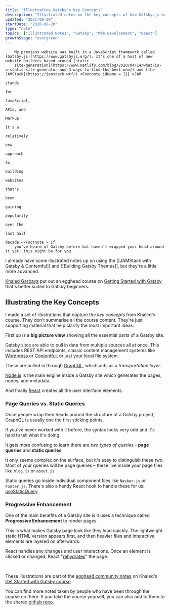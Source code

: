 ```yaml
---
title: "Illustrating Gatsby's Key Concepts"
description: "Illustrated notes on the key concepts of how Gatsby.js works"
updated: "2021-09-20"
startDate: "2020-08-20"
type: "note"
topics: ["Illustrated Notes", "Gatsby", "Web Development", "React"]
growthStage: "evergreen"
---
```


<IntroParagraph >

		My previous website was built in a JavaScript framework called [Gatsby.js](https://www.gatsbyjs.org/). It's one of a host of new website builders based around [static
		site-generation](https://www.netlify.com/blog/2020/04/14/what-is-a-static-site-generator-and-3-ways-to-find-the-best-one/) and [the JAMStack](https://jamstack.wtf/) <Footnote idName = {1} >JAM
																																																																																																																																																																																															stands
																																																																																																																																																																																															for
																																																																																																																																																																																															JavaScript,
																																																																																																																																																																																															APIs, and
																																																																																																																																																																																															Markup.
																																																																																																																																																																																															It's a
																																																																																																																																																																																															relatively
																																																																																																																																																																																															new
																																																																																																																																																																																															approach
																																																																																																																																																																																															to
																																																																																																																																																																																															building
																																																																																																																																																																																															websites
																																																																																																																																																																																															that's
																																																																																																																																																																																															been
																																																																																																																																																																																															gaining
																																																																																																																																																																																															popularity
																																																																																																																																																																																															over the
																																																																																																																																																																																															last half
																																																																																																																																																																																															decade.</Footnote > If
		you've heard of Gatsby before but haven't wrapped your head around it yet, this might be for you.

</IntroParagraph >

I already have some illustrated notes up on using the [[JAMStack with Gatsby & Contentful]] and [[Building Gatsby Themes]], but they're a little more advanced.

[Khaled Garbaya](https://khaledgarbaya.net/) put out an egghead course on
[Getting Started with Gatsby](https://egghead.io/courses/get-started-with-gatsby) that's better suited to Gatsby beginners.

## Illustrating the Key Concepts

I made a set of illustrations that capture the _key concepts_ from Khaled's course. They don't summarise all the course content. They're just supporting material that help clarify the most important ideas.

First up is a **big picture view** showing all the essential parts of a Gatsby site.

<BasicImage
		alt = "Gatsby is a collection of tools for building static sites"
		src = "https://res.cloudinary.com/dg3gyk0gu/image/upload/c_scale,f_auto,q_auto:best,w_1200/v1597741851/maggieappleton.com/egghead-course-notes/intro-gatsby/IntroGatsby_1_Small.png"
/>

Gatsby sites are able to pull in data from multiple sources all at once. This includes REST API endpoints, classic content management systems like [Wordpress](https://www.gatsbyjs.com/guides/wordpress/) or [Contentful](https://www.gatsbyjs.com/blog/2018-1-25-building-a-site-with-react-and-contentful/), or just your local file system.

These are pulled in through [GraphQL](https://www.graphql.com/), which acts as a _transportation layer_.

[Node.js](https://www.gatsbyjs.com/docs/glossary/node/) is the main engine inside a Gatsby site which generates the pages, nodes, and metadata.

And finally [React](https://www.gatsbyjs.com/docs/glossary/react/) creates all the user interface elements.

### Page Queries vs. Static Queries

Once people wrap their heads around the structure of a Gatsby project, GraphQL is usually one the first sticking points.

If you've never worked with it before, the syntax looks very odd and it's hard to tell what it's doing.

It gets more confusing to learn there are _two types of queries_ - **page queries** and **static queries**

<BasicImage
		alt = "Diagram of a pageQuery request inside a page, and a static query request inside a component"
		src = "https://res.cloudinary.com/dg3gyk0gu/image/upload/c_scale,f_auto,q_auto:good,w_1200/v1597741854/maggieappleton.com/egghead-course-notes/intro-gatsby/IntroGatsby_2_Small.png"
/>

It only seems complex on the surface, but it's easy to distinguish these two. Most of your queries will be page queries – these live inside your page files like `blog.js` or `about.js`

Static queries go inside individual component files like `Navbar.js` or `Footer.js`. There's also a handy React hook to handle these for us: [useStaticQuery](https://www.gatsbyjs.com/docs/use-static-query/)

### Progressive Enhancement

One of the main benefits of a Gatsby site is it uses a technique called **Progressive Enhancement** to render pages.

<BasicImage
		alt = "Animation of a page rendering static HTML elements first, then being updates with React afterwards"
		src = "https://res.cloudinary.com/dg3gyk0gu/image/upload/c_scale,f_auto,q_auto:good,w_1200/v1597741856/maggieappleton.com/egghead-course-notes/intro-gatsby/IntroGatsby_3_Animation.gif"
/>

This is what makes Gatsby page look like they load quickly. The lightweight static HTML version appears first, and then heavier files and interactive elements are layered on afterwards.

React handles any changes and user interactions. Once an element is clicked or changed, React "[rehydrates](https://www.gatsbyjs.com/docs/react-hydration/)" the page.

<br />

These illustrations are part of the [egghead community notes](https://github.com/eggheadio/eggheadio-course-notes/tree/master/get-started-with-gatsby) on Khaled's [Get Started with Gatsby course](https://egghead.io/courses/migrate-from-create-react-app-to-gatsby).

You can find more notes taken by people who have been through the course on there.
If you take the course yourself, you can also add to them to the shared [github repo](https://github.com/eggheadio/eggheadio-course-notes/tree/master/get-started-with-gatsby).
